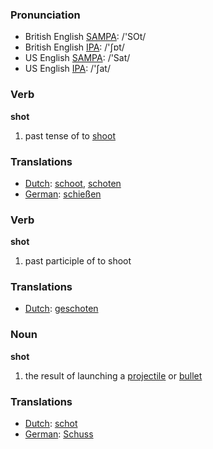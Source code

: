 === Pronunciation ===
*British English [[w:SAMPA|SAMPA]]: /'SOt/
*British English [[w:IPA|IPA]]: /'ʃɒt/
*US English [[w:SAMPA|SAMPA]]: /'Sat/
*US English [[w:IPA|IPA]]: /'ʃat/

=== Verb ===

'''shot'''

# past tense of to [[shoot]]

=== Translations ===
*[[Dutch]]: [[schoot]], [[schoten]]
*[[German]]: [[schießen]]

=== Verb ===

'''shot'''

# past participle of to shoot

=== Translations ===
*[[Dutch]]: [[geschoten]]

=== Noun ===

'''shot'''

# the result of launching a [[projectile]] or [[bullet]]

=== Translations ===
*[[Dutch]]: [[schot]]
*[[German]]: [[Schuss]]